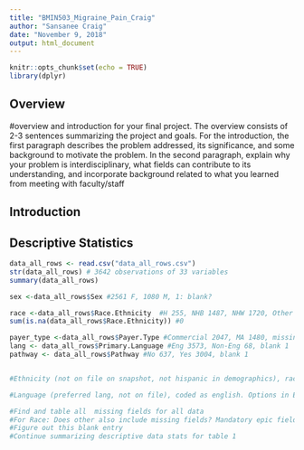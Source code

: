 ```yaml
---
title: "BMIN503_Migraine_Pain_Craig"
author: "Sansanee Craig"
date: "November 9, 2018"
output: html_document
---
```


```r
knitr::opts_chunk$set(echo = TRUE)
library(dplyr)
```
## Overview

#overview and introduction for your final project. The overview consists of 2-3 sentences summarizing the project and goals. For the introduction, the first paragraph describes the problem addressed, its significance, and some background to motivate the problem. In the second paragraph, explain why your problem is interdisciplinary, what fields can contribute to its understanding, and incorporate background related to what you learned from meeting with faculty/staff

## Introduction



## Descriptive Statistics

```r
data_all_rows <- read.csv("data_all_rows.csv")
str(data_all_rows) # 3642 observations of 33 variables
summary(data_all_rows)

sex <-data_all_rows$Sex #2561 F, 1080 M, 1: blank?

race <-data_all_rows$Race.Ethnicity  #H 255, NHB 1487, NHW 1720, Other 179, blank 1
sum(is.na(data_all_rows$Race.Ethnicity)) #0

payer_type <-data_all_rows$Payer.Type #Commercial 2047, MA 1480, missing 114, blank 1
lang <- data_all_rows$Primary.Language #Eng 3573, Non-Eng 68, blank 1
pathway <- data_all_rows$Pathway #No 637, Yes 3004, blank 1


#Ethnicity (not on file on snapshot, not hispanic in demographics), race B, coded as nonhispanic black. Options in Epic: Not Hispanic, Hispanic, Refused / American Indian or Alaska Native, Asian, Black or African American, Indian, Native Hawaiian or Other Pacific Islander, Other, Refused, White

#Language (preferred lang, not on file), coded as english. Options in Epic: Preferred language, spoken language, written language. 

#Find and table all  missing fields for all data
#For Race: Does other also include missing fields? Mandatory epic field?
#Figure out this blank entry
#Continue summarizing descriptive data stats for table 1


```

